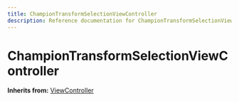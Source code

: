 ```yaml
---
title: ChampionTransformSelectionViewController
description: Reference documentation for ChampionTransformSelectionViewController meta class
---
```



# ChampionTransformSelectionViewController

**Inherits from:** [ViewController](/classes/viewcontroller)

<ClassDetails file="/db/classes/ChampionTransformSelectionViewController.43c8db550fab.json" />
